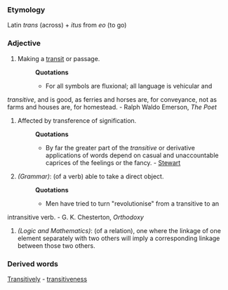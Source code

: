 ===Etymology===
Latin ''trans'' (across) + ''itus'' from ''eo'' (to go)
===Adjective===
#Making a [[transit]] or passage.
#:'''Quotations'''
#:*For all symbols are fluxional; all language is vehicular and
''transitive'', and is good, as ferries and horses are, for conveyance,
not as farms and houses are, for homestead. - Ralph Waldo Emerson, ''The Poet''
#Affected by transference of signification.
#:'''Quotations'''
#:*By far the greater part of the ''transitive'' or derivative applications of words depend on casual and unaccountable caprices of the feelings or the fancy. - [[Stewart]] 
#''(Grammar)'': (of a verb) able to take a direct object.
#:'''Quotations'''
#:*Men have tried to turn "revolutionise" from a transitive to an
intransitive verb. - G. K. Chesterton, ''Orthodoxy''
#''(Logic and Mathematics)'': (of a relation), one where the linkage of one element separately with two others will imply a corresponding linkage between those two others.
===Derived words===
[[Transitively]] - [[transitiveness]]